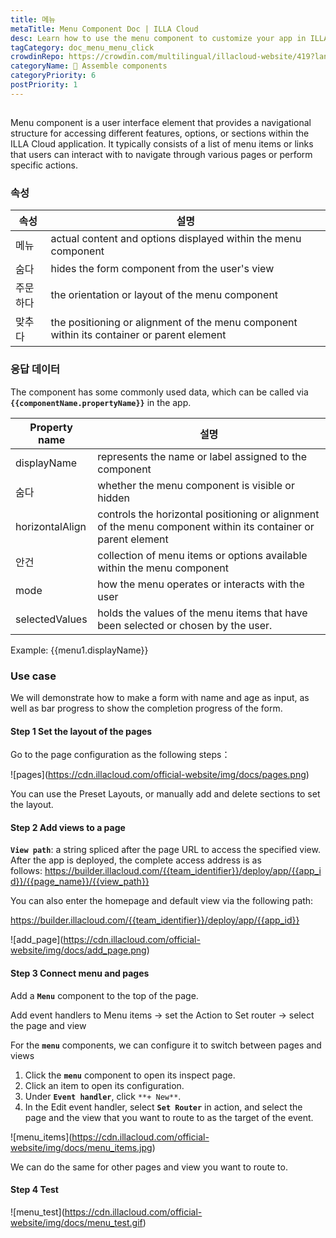 ```yaml
---
title: 메뉴
metaTitle: Menu Component Doc | ILLA Cloud
desc: Learn how to use the menu component to customize your app in ILLA Cloud.
tagCategory: doc_menu_menu_click
crowdinRepo: https://crowdin.com/multilingual/illacloud-website/419?languages=en&filter=basic&value=0
categoryName: 🧬 Assemble components
categoryPriority: 6
postPriority: 1
---
```


## <h2 hidden>What is Menu?</h2>

Menu component is a user interface element that provides a navigational structure for accessing different features, options, or sections within the ILLA Cloud application. It typically consists of a list of menu items or links that users can interact with to navigate through various pages or perform specific actions.

### 속성

| 속성       | 설명                                                                                        |
| -------- | ----------------------------------------------------------------------------------------- |
| 메뉴       | actual content and options displayed within the menu component                            |
| 숨다       | hides the form component from the user's view                                             |
| 주문하다     | the orientation or layout of the menu component                                           |
| 맞추다      | the positioning or alignment of the menu component within its container or parent element |

### 응답 데이터

The component has some commonly used data, which can be called via **`{{componentName.propertyName}}`** in the app.

| Property name   | 설명                                                                                                            |
| --------------- | ------------------------------------------------------------------------------------------------------------- |
| displayName     | represents the name or label assigned to the component                                                        |
| 숨다              | whether the menu component is visible or hidden                                                               |
| horizontalAlign | controls the horizontal positioning or alignment of the menu component within its container or parent element |
| 안건              | collection of menu items or options available within the menu component                                       |
| mode            | how the menu operates or interacts with the user                                                              |
| selectedValues  | holds the values of the menu items that have been selected or chosen by the user.                             |

Example: {{menu1.displayName}}

### Use case

We will demonstrate how to make a form with name and age as input, as well as bar progress to show the completion progress of the form.

#### Step 1 Set the layout of the pages

Go to the page configuration as the following steps：

![pages]\(https://cdn.illacloud.com/official-website/img/docs/pages.png)

You can use the Preset Layouts, or manually add and delete sections to set the layout.

#### Step 2 Add views to a page

**`View path`**: a string spliced after the page URL to access the specified view. After the app is deployed, the complete access address is as follows: https://builder.illacloud.com/{{team_identifier}}/deploy/app/{{app_id}}/{{page_name}}/{{view_path}}

You can also enter the homepage and default view via the following path:

https://builder.illacloud.com/{{team_identifier}}/deploy/app/{{app_id}}

![add_page]\(https://cdn.illacloud.com/official-website/img/docs/add_page.png)

#### Step 3 Connect menu and pages

Add a **`Menu`** component to the top of the page.

Add event handlers to Menu items → set the Action to Set router → select the page and view

For the **`menu`** components, we can configure it to switch between pages and views

1.  Click the **`menu`** component to open its inspect page.
2.  Click an item to open its configuration.
3.  Under **`Event handler`**, click `**+ New**`.
4.  In the Edit event handler, select **`Set Router`** in action, and select the page and the view that you want to route to as the target of the event.

![menu_items]\(https://cdn.illacloud.com/official-website/img/docs/menu_items.jpg)

We can do the same for other pages and view you want to route to.

#### Step 4 Test

![menu_test]\(https://cdn.illacloud.com/official-website/img/docs/menu_test.gif)
